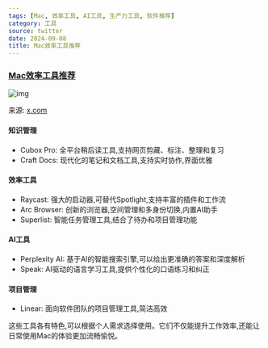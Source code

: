 ```yaml
---
tags: [Mac, 效率工具, AI工具, 生产力工具, 软件推荐]
category: 工具
source: twitter
date: 2024-09-08
title: Mac效率工具推荐
---
```


### [Mac效率工具推荐](https://x.com/tuturetom/status/1812110226721800299?s=09)

![img](https://img.mengpeng.tech/i/2024/12/04/674fe576a18b7.webp)

来源: [x.com](https://x.com/tuturetom/status/1812110226721800299?s=09)

#### 知识管理
- Cubox Pro: 全平台稍后读工具,支持网页剪藏、标注、整理和复习
- Craft Docs: 现代化的笔记和文档工具,支持实时协作,界面优雅

#### 效率工具
- Raycast: 强大的启动器,可替代Spotlight,支持丰富的插件和工作流
- Arc Browser: 创新的浏览器,空间管理和多身份切换,内置AI助手
- Superlist: 智能任务管理工具,结合了待办和项目管理功能

#### AI工具
- Perplexity AI: 基于AI的智能搜索引擎,可以给出更准确的答案和深度解析
- Speak: AI驱动的语言学习工具,提供个性化的口语练习和纠正

#### 项目管理
- Linear: 面向软件团队的项目管理工具,简洁高效

这些工具各有特色,可以根据个人需求选择使用。它们不仅能提升工作效率,还能让日常使用Mac的体验更加流畅愉悦。
